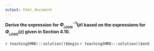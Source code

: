 ```yaml
---
output: html_document
---
```


__Derive the expression for $\Phi_{_{LOGIS}}^{-1}(p)$ based on the expressions for $\Phi_{_{LOGIS}}(z)$ given in Section 4.10.__

`r teachingSMRD:::solution()$begin`
`r teachingSMRD:::solution()$end`
